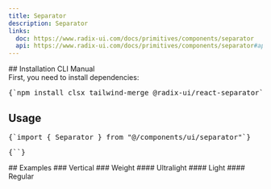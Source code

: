 ```yaml
---
title: Separator
description: Separator
links:
  doc: https://www.radix-ui.com/docs/primitives/components/separator
  api: https://www.radix-ui.com/docs/primitives/components/separator#api-reference
---
```


<ComponentPreview name="separator-demo" />
## Installation
<CliCodeTabs>

<TabsList>
  <TabsTrigger value="cli">CLI</TabsTrigger>
  <TabsTrigger value="manual">Manual</TabsTrigger>
</TabsList>

<TabsContent value="cli">
<CliCodeTabs>
  <CodeCommands componentName="separator"/>
</CliCodeTabs>
</TabsContent>

<TabsContent value="manual">
<div className="not-prose px-4 md:px-0">
  <Step>
    <StepItem title="Install Dependencies">
      First, you need to install dependencies:
      <Pre>{`npm install clsx tailwind-merge @radix-ui/react-separator`}</Pre>
    </StepItem>
    <StepItem title="Create utils.ts">
      <ComponentUtilsText />
      <ComponentUtils />
    </StepItem>
    <StepItem title="Create Separator Component">
      <ComponentSource name="separator-demo" />
    </StepItem>
  </Step>
</div>
</TabsContent>
</CliCodeTabs>

## Usage
<div className="not-prose space-y-6">
  <Pre>{`import { Separator } from "@/components/ui/separator"`}</Pre>
  <Pre>{`<Separator />`}</Pre>
</div>
## Examples 
### Vertical
<ComponentPreview name="separator-demo" variant="vertical" />
### Weight
#### Ultralight
<ComponentPreview name="separator-demo" variant="ultralight" />
#### Light
<ComponentPreview name="separator-demo" variant="light" />
#### Regular
<ComponentPreview name="separator-demo" variant="regular" />
